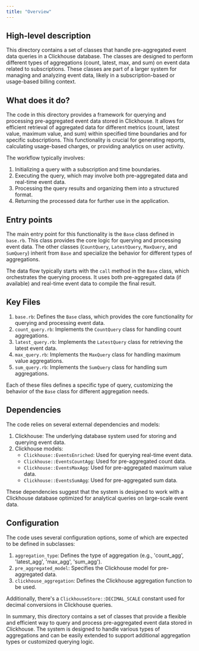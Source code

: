 ```yaml
---
title: "Overview"
---
```


## High-level description
This directory contains a set of classes that handle pre-aggregated event data queries in a Clickhouse database. The classes are designed to perform different types of aggregations (count, latest, max, and sum) on event data related to subscriptions. These classes are part of a larger system for managing and analyzing event data, likely in a subscription-based or usage-based billing context.

## What does it do?
The code in this directory provides a framework for querying and processing pre-aggregated event data stored in Clickhouse. It allows for efficient retrieval of aggregated data for different metrics (count, latest value, maximum value, and sum) within specified time boundaries and for specific subscriptions. This functionality is crucial for generating reports, calculating usage-based charges, or providing analytics on user activity.

The workflow typically involves:
1. Initializing a query with a subscription and time boundaries.
2. Executing the query, which may involve both pre-aggregated data and real-time event data.
3. Processing the query results and organizing them into a structured format.
4. Returning the processed data for further use in the application.

## Entry points
The main entry point for this functionality is the `Base` class defined in `base.rb`. This class provides the core logic for querying and processing event data. The other classes (`CountQuery`, `LatestQuery`, `MaxQuery`, and `SumQuery`) inherit from `Base` and specialize the behavior for different types of aggregations.

The data flow typically starts with the `call` method in the `Base` class, which orchestrates the querying process. It uses both pre-aggregated data (if available) and real-time event data to compile the final result.

## Key Files
1. `base.rb`: Defines the `Base` class, which provides the core functionality for querying and processing event data.
2. `count_query.rb`: Implements the `CountQuery` class for handling count aggregations.
3. `latest_query.rb`: Implements the `LatestQuery` class for retrieving the latest event data.
4. `max_query.rb`: Implements the `MaxQuery` class for handling maximum value aggregations.
5. `sum_query.rb`: Implements the `SumQuery` class for handling sum aggregations.

Each of these files defines a specific type of query, customizing the behavior of the `Base` class for different aggregation needs.

## Dependencies
The code relies on several external dependencies and models:

1. Clickhouse: The underlying database system used for storing and querying event data.
2. Clickhouse models:
   - `Clickhouse::EventsEnriched`: Used for querying real-time event data.
   - `Clickhouse::EventsCountAgg`: Used for pre-aggregated count data.
   - `Clickhouse::EventsMaxAgg`: Used for pre-aggregated maximum value data.
   - `Clickhouse::EventsSumAgg`: Used for pre-aggregated sum data.

These dependencies suggest that the system is designed to work with a Clickhouse database optimized for analytical queries on large-scale event data.

## Configuration
The code uses several configuration options, some of which are expected to be defined in subclasses:

1. `aggregation_type`: Defines the type of aggregation (e.g., 'count_agg', 'latest_agg', 'max_agg', 'sum_agg').
2. `pre_aggregated_model`: Specifies the Clickhouse model for pre-aggregated data.
3. `clickhouse_aggregation`: Defines the Clickhouse aggregation function to be used.

Additionally, there's a `ClickhouseStore::DECIMAL_SCALE` constant used for decimal conversions in Clickhouse queries.

In summary, this directory contains a set of classes that provide a flexible and efficient way to query and process pre-aggregated event data stored in Clickhouse. The system is designed to handle various types of aggregations and can be easily extended to support additional aggregation types or customized querying logic.